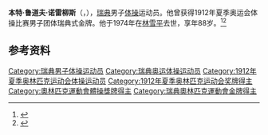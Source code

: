 {{NoteTA|G1=Sports}}
'''本特·鲁道夫·诺雷柳斯'''（{{lang-sv|Benkt Rudolf Norelius}}，{{bd|1886年|4月26日|1974年|11月30日}}），[[瑞典|瑞典]]男子[[体操|体操]]运动员。他曾获得1912年夏季奥运会体操比赛男子团体瑞典式金牌。他于1974年在[[林雪平|林雪平]]去世，享年88岁。<ref>{{Cite web|title=Benkt Rudolf NORELIUS|url=https://www.olympic.org/benkt-rudolf-norelius|accessdate=2021-03-21|work=International Olympic Committee}}</ref><ref>{{cite web|url=http://www.sports-reference.com/olympics/athletes/no/benkt-norelius-1.html|title=Benkt Norelius|work=Sport Reference|accessdate=2021-03-23|archiveurl=https://web.archive.org/web/20160305211919/http://www.sports-reference.com/olympics/athletes/no/benkt-norelius-1.html|archivedate=2016-03-05}}</ref>

== 参考资料 ==
{{reflist}}

{{Authority control}}
{{DEFAULTSORT:Norelius, Benkt}}
[[Category:瑞典男子体操运动员|Category:瑞典男子体操运动员]]
[[Category:瑞典奥运体操运动员|Category:瑞典奥运体操运动员]]
[[Category:1912年夏季奥林匹克运动会体操运动员|Category:1912年夏季奥林匹克运动会体操运动员]]
[[Category:1912年夏季奥林匹克运动会奖牌得主|Category:1912年夏季奥林匹克运动会奖牌得主]]
[[Category:奧林匹克運動會體操獎牌得主|Category:奧林匹克運動會體操獎牌得主]]
[[Category:瑞典奧林匹克運動會金牌得主|Category:瑞典奧林匹克運動會金牌得主]]